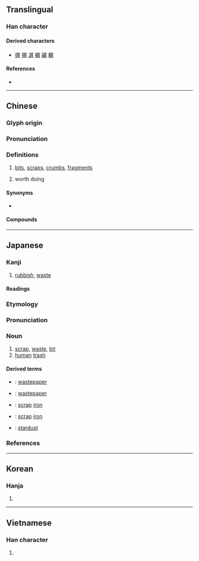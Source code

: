 {{character info}}
==Translingual==

===Han character===
{{Han char|rn=44|rad=尸|as=07|sn=10|four=77227|canj=SFB|ids=⿸尸肖}}

====Derived characters====
* [[㣯]] [[㨝]] [[㴮]] [[榍]] [[碿]] [[糏]]

====References====
* {{Han ref|kx=0302.040|dkj=07709|dj=0599.170|hdz=20975.050|uh=5C51|ud=23633|bh=AE68|bd=44648}}

----

==Chinese==
{{zh-forms}}

===Glyph origin===
{{Han etym}}

===Pronunciation===
{{zh-pron
|m=xiè
|c=sit3
|h=pfs=sep/sut
|md=siék
|mn=sut/xm,qz,tw:seh/zz:seeh/xm,zz,tw:sap/qz:sa̍p/siat
|mn_note=sut, seh/seeh - vernacular; sap/sa̍p - probably substitute for {{zh-l|*霎}}; siat - literary
|mn-t=siag4/siêg4/siah4/siao4/siou4/sug4
|mn-t_note=siag4/siêg4 - literary (siêg4 - Chaozhou); siah4 - vernacular; siao4/siou4 - vernacular (俗) (siou4 - Chaozhou); sug4 - in {{zh-l|*鋸屑}}
|mc=y
|oc=y
|cat=
}}

===Definitions===
{{zh-hanzi}}

# [[bit]]s, [[scrap]]s, [[crumb]]s, [[fragment]]s
#: {{zh-x|麵包屑|bread crumbs}}
# worth doing
#: {{zh-x|不屑|not worth doing}}
#: {{zh-x|不屑一顧|[[displeasing]] to [[look]] at, "to not be worth one glance"}}

====Synonyms====
* {{sense|bits}} {{q|Cantonese}} {{zh-l|碎}}

====Compounds====
{{zh-der|不屑|不屑一顧|乜乜屑屑|屑屑|屑意|屑涕|屑窣|彥國吐屑|打破頭屑|木屑|棲屑|滴屑屑|滴羞跌屑|玉屑|瑣屑|碎屑|竹頭木屑|紙屑|纖屑|羈屑|談屑|鄙屑|鋸屑|頭皮屑|飄香屑|騷屑}}

----

==Japanese==

===Kanji===
{{ja-kanji|grade=|rs=尸07}}

# [[rubbish]], [[waste]]

====Readings====
{{ja-readings
|goon=せち
|kanon=せつ
|kun=くず-<くづ-, いさぎよ-い
}}

===Etymology===
{{wikipedia|lang=ja}}
{{ja-kanjitab|くず|yomi=k}}
{{rfe|ja}}

===Pronunciation===
{{ja-pron|yomi=k|くず|acc=1|acc_ref=DJR}}

===Noun===
{{ja-noun|くず|hhira=くづ}}

# [[scrap]], [[waste]], [[bit]]
# [[human]] [[trash]]
#: {{ja-usex|[[社%会]]の'''クズ'''|しゃ%かい の '''クズ'''|'''dregs''' of society}}

====Derived terms====
{{der-top}}
* {{ja-r|紙%屑|かみ%くず}}: [[wastepaper]]
* {{ja-r|屑%紙|くず%かみ}}: [[wastepaper]]
* {{ja-r|屑%鉄|くず%てつ}}: [[scrap]] [[iron]]
* {{ja-r|鉄%屑|てつ%くず}}: [[scrap]] [[iron]]
* {{ja-r|星%屑|ほし%くず}}: [[stardust]]
{{der-bottom}}

===References===
<references/>

----

==Korean==

===Hanja===
{{ko-hanja|hangeul=설|rv=seol|mr=sŏl|y=sel}}

# {{rfdef|ko|sort=尸07}}

----

==Vietnamese==

===Han character===
{{vi-readings|reading=tiết|rs=尸07}}

# {{rfdef|vi|sort=尸07}}